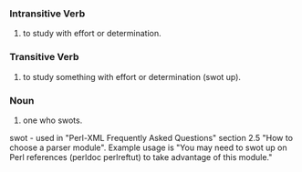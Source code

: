 ===Intransitive Verb===
# to study with effort or determination.
===Transitive Verb===
# to study something with effort or determination (swot up).
===Noun===
# one who swots.

swot - used in "Perl-XML Frequently Asked Questions" section 2.5 "How to choose a parser module".  Example usage is "You may need to swot up on Perl references (perldoc perlreftut) to take advantage of this module."